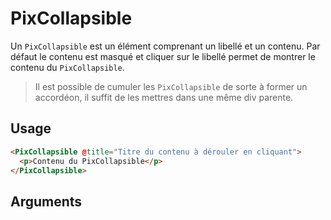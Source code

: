 

<Meta
  title='Others/Collapsible'
  component='PixCollapsible'
  argTypes={stories.argTypes}
/>

# PixCollapsible

Un `PixCollapsible` est un élément comprenant un libellé et un contenu.
Par défaut le contenu est masqué et cliquer sur le libellé permet de montrer le contenu du `PixCollapsible`.

> Il est possible de cumuler les `PixCollapsible` de sorte à former un accordéon, il suffit de les mettres dans une même div parente.

<Canvas>
  <Story name='PixCollapsible' story={stories.collapsible} height="120px" />
</Canvas>

<Canvas>
  <Story name='MultiplePixCollapsible' story={stories.multipleCollapsible} height="260px" />
</Canvas>

## Usage

```html
<PixCollapsible @title="Titre du contenu à dérouler en cliquant">
  <p>Contenu du PixCollapsible</p>
</PixCollapsible>
```

## Arguments

<ArgsTable story="PixCollapsible" />
